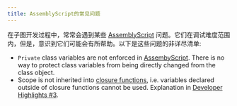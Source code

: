 ```yaml
---
title: AssemblyScript的常见问题
---
```


在子图开发过程中，常常会遇到某些 <a href="https://github.com/AssemblyScript/assemblyscript">AssemblyScript</a> 问题。它们在调试难度范围内，但是，意识到它们可能会有所帮助。以下是这些问题的非详尽清单:

- `Private` class variables are not enforced in [AssembyScript](https://www.assemblyscript.org/status.html#language-features). There is no way to protect class variables from being directly changed from the class object.
- Scope is not inherited into [closure functions](https://www.assemblyscript.org/status.html#on-closures), i.e. variables declared outside of closure functions cannot be used. Explanation in [Developer Highlights #3](https://www.youtube.com/watch?v=1-8AW-lVfrA&t=3243s).
